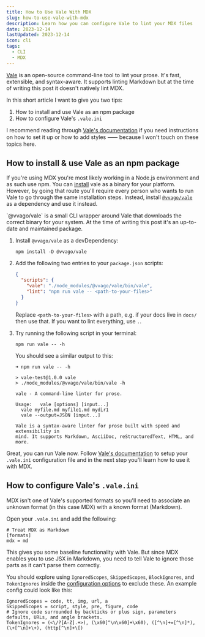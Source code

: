 ```yaml
---
title: How to Use Vale With MDX
slug: how-to-use-vale-with-mdx
description: Learn how you can configure Vale to lint your MDX files
date: 2023-12-14
lastUpdated: 2023-12-14
icon: cli
tags:
  - CLI
  - MDX
---
```


[Vale](https://vale.sh/) is an open-source command-line tool to lint your prose. It's fast, extensible, and syntax-aware. It supports linting Markdown but at the time of writing this post it doesn't natively lint MDX.

In this short article I want to give you two tips:

1. How to install and use Vale as an npm package
1. How to configure Vale's `.vale.ini`

I recommend reading through [Vale's documentation](https://vale.sh/docs) if you need instructions on how to set it up or how to add styles ⸺ because I won't touch on these topics here.

## How to install & use Vale as an npm package

If you're using MDX you're most likely working in a Node.js environment and as such use npm. You can [install](https://vale.sh/docs/vale-cli/installation/) vale as a binary for your platform. However, by going that route you'll require every person who wants to run Vale to go through the same installation steps. Instead, install [`@vvago/vale`](https://www.npmjs.com/package/@vvago/vale) as a dependency and use it instead.

<Alert status="info" title="Note">
  `@vvago/vale` is a small CLI wrapper around Vale that downloads the correct binary for your system. At the time of writing this post it's an up-to-date and maintained package.
</Alert>

1. Install `@vvago/vale` as a devDependency:

   ```shell
   npm install -D @vvago/vale
   ```

1. Add the following two entries to your `package.json` scripts:

   ```json {{ title: 'package.json' }}
   {
     "scripts": {
       "vale": "./node_modules/@vvago/vale/bin/vale",
       "lint": "npm run vale -- <path-to-your-files>"
     }
   }
   ```

   Replace `<path-to-your-files>` with a path, e.g. if your docs live in `docs/` then use that. If you want to lint everything, use `.`.

1. Try running the following script in your terminal:

   ```shell
   npm run vale -- -h
   ```

   You should see a similar output to this:

   ```shell
   ➜ npm run vale -- -h

   > vale-test@1.0.0 vale
   > ./node_modules/@vvago/vale/bin/vale -h

   vale - A command-line linter for prose.

   Usage:	vale [options] [input...]
     vale myfile.md myfile1.md mydir1
     vale --output=JSON [input...]

   Vale is a syntax-aware linter for prose built with speed and extensibility in
   mind. It supports Markdown, AsciiDoc, reStructuredText, HTML, and more.
   ```

Great, you can run Vale now. Follow [Vale's documentation](https://vale.sh/docs) to setup your `.vale.ini` configuration file and in the next step you'll learn how to use it with MDX.

## How to configure Vale's `.vale.ini`

MDX isn't one of Vale's supported formats so you'll need to associate an unknown format (in this case MDX) with a known format (Markdown).

Open your `.vale.ini` and add the following:

```text {{ title: '.vale.ini' }}
# Treat MDX as Markdown
[formats]
mdx = md
```

This gives you some baseline functionality with Vale. But since MDX enables you to use JSX in Markdown, you need to tell Vale to ignore those parts as it can't parse them correctly.

You should explore using `IgnoredScopes`, `SkippedScopes`, `BlockIgnores`, and `TokenIgnores` inside the [configuration options](https://vale.sh/docs/topics/config) to exclude these. An example config could look like this:

```text {{ title: '.vale.ini' }}
IgnoredScopes = code, tt, img, url, a
SkippedScopes = script, style, pre, figure, code
# Ignore code surrounded by backticks or plus sign, parameters defaults, URLs, and angle brackets.
TokenIgnores = (<\/?[A-Z].+>), (\x60[^\n\x60]+\x60), ([^\n]+=[^\n]*), (\+[^\n]+\+), (http[^\n]+\[)
```
